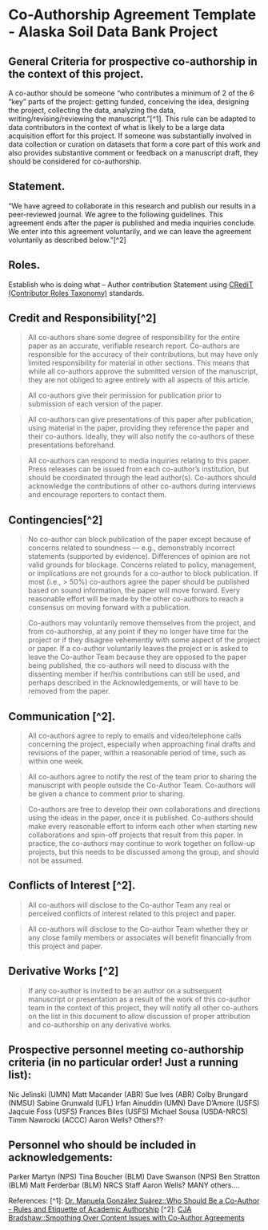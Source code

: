 # Co-Authorship Agreement Template - Alaska Soil Data Bank Project

## General Criteria for prospective co-authorship in the context of this project. 
A co-author should be someone “who contributes a minimum of 2 of the 6 “key” parts of the project: getting funded, conceiving the idea, designing the project, collecting the data, analyzing the data, writing/revising/reviewing the manuscript.”[^1]. This rule can be adapted to data contributors in the context of what is likely to be a large data acquisition effort for this project. If someone was substantially involved in data collection or curation on datasets that form a core part of this work and also provides substantive comment or feedback on a manuscript draft, they should be considered for co-authorship.

## Statement. 
“We have agreed to collaborate in this research and publish our results in a peer-reviewed journal. We agree to the following guidelines. This agreement ends after the paper is published and media inquiries conclude. We enter into this agreement voluntarily, and we can leave the agreement voluntarily as described below.”[^2]

## Roles. 
Establish who is doing what – Author contribution Statement using [CRediT (Contributor Roles Taxonomy)](https://credit.niso.org) standards.

## Credit and Responsibility[^2] 
> All co-authors share some degree of responsibility for the entire paper as an accurate, verifiable research report. Co-authors are responsible for the accuracy of their contributions, but may have only limited responsibility for material in other sections. This means that while all co-authors approve the submitted version of the manuscript, they are not obliged to agree entirely with all aspects of this article.

> All co-authors give their permission for publication prior to submission of each version of the paper.

> All co-authors can give presentations of this paper after publication, using material in the paper, providing they reference the paper and their co-authors. Ideally, they will also notify the co-authors of these presentations beforehand.

> All co-authors can respond to media inquiries relating to this paper. Press releases can be issued from each co-author’s institution, but should be coordinated through the lead author(s). Co-authors should acknowledge the contributions of other co-authors during interviews and encourage reporters to contact them.

## Contingencies[^2]
> No co-author can block publication of the paper except because of concerns related to soundness — e.g., demonstrably incorrect statements (supported by evidence). Differences of opinion are not valid grounds for blockage. Concerns related to policy, management, or implications are not grounds for a co-author to block publication. If most (i.e., > 50%) co-authors agree the paper should be published based on sound information, the paper will move forward. Every reasonable effort will be made by the other co-authors to reach a consensus on moving forward with a publication.

> Co-authors may voluntarily remove themselves from the project, and from co-authorship, at any point if they no longer have time for the project or if they disagree vehemently with some aspect of the project or paper. If a co-author voluntarily leaves the project or is asked to leave the Co-author Team because they are opposed to the paper being published, the co-authors will need to discuss with the dissenting member if her/his contributions can still be used, and perhaps described in the Acknowledgements, or will have to be removed from the paper.

## Communication [^2].
> All co-authors agree to reply to emails and video/telephone calls concerning the project, especially when approaching final drafts and revisions of the paper, within a reasonable period of time, such as within one week.

> All co-authors agree to notify the rest of the team prior to sharing the manuscript with people outside the Co-Author Team. Co-authors will be given a chance to comment prior to sharing.

> Co-authors are free to develop their own collaborations and directions using the ideas in the paper, once it is published. Co-authors should make every reasonable effort to inform each other when starting new collaborations and spin-off projects that result from this paper. In practice, the co-authors may continue to work together on follow-up projects, but this needs to be discussed among the group, and should not be assumed.

## Conflicts of Interest [^2].
> All co-authors will disclose to the Co-author Team any real or perceived conflicts of interest related to this project and paper.

> All co-authors will disclose to the Co-author Team whether they or any close family members or associates will benefit financially from this project and paper.

## Derivative Works [^2]
> If any co-author is invited to be an author on a subsequent manuscript or presentation as a result of the work of this co-author team in the context of this project, they will notify all other co-authors on the list in this document to allow discussion of proper attribution and co-authorship on any derivative works.

## Prospective personnel meeting co-authorship criteria (in no particular order! Just a running list):
Nic Jelinski (UMN)
Matt Macander (ABR)
Sue Ives (ABR)
Colby Brungard (NMSU)
Sabine Grunwald (UFL)
Irfan Ainuddin (UMN)
Dave D’Amore (USFS)
Jaqcuie Foss (USFS)
Frances Biles (USFS)
Michael Sousa (USDA-NRCS)
Timm Nawrocki (ACCC)
Aaron Wells? 
Others??

## Personnel who should be included in acknowledgements:
Parker Martyn (NPS)
Tina Boucher (BLM)
Dave Swanson (NPS)
Ben Stratton (BLM)
Matt Ferderbar (BLM)
NRCS Staff
Aaron Wells?
MANY others….

References: 
[^1]: [Dr. Manuela González Suárez::Who Should Be a Co-Author - Rules and Etiquette of Academic Authorship]( https://ramblingsofanecologa.wordpress.com/2020/11/10/who-should-be-a-co-author-rules-and-etiquette-of-academic-authorship/#:~:text=My%20rule%20has%20been%20that,the%20data%2C%20writing%20the%20manuscript)
[^2]: [CJA Bradshaw::Smoothing Over Content Issues with Co-Author Agreements](https://conservationbytes.com/2021/10/07/smoothing-over-content-issues-with-co-author-agreements)
